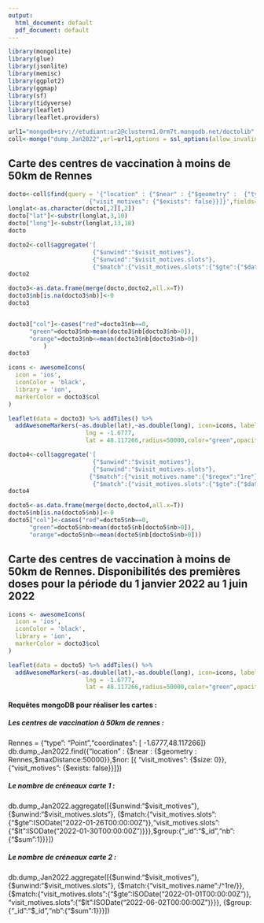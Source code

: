 ```yaml
---
output:
  html_document: default
  pdf_document: default
---
```


```r
library(mongolite)
library(glue)
library(jsonlite)
library(memisc)
library(ggplot2)
library(ggmap)
library(sf)
library(tidyverse)
library(leaflet)
library(leaflet.providers)
```

```r
url1="mongodb+srv://etudiant:ur2@clusterm1.0rm7t.mongodb.net/doctolib"
coll<-mongo("dump_Jan2022",url=url1,options = ssl_options(allow_invalid_hostname=TRUE, weak_cert_validation=TRUE))
```


## Carte des centres de vaccination à moins de 50km de Rennes


```r
docto<-coll$find(query = '{"location" : {"$near" : {"$geometry" :  {"type": "Point","coordinates": [-1.6777,48.117266]},"$maxDistance":50000}},"$nor": [{ "visit_motives": {"$size": 0}},
                       {"visit_motives": {"$exists": false}}]}',fields='{"_id":true,"location":true}')
longlat<-as.character(docto[,2][,2])
docto["lat"]<-substr(longlat,3,10)
docto["long"]<-substr(longlat,13,18)
docto
```

```r
docto2<-coll$aggregate('[
                        {"$unwind":"$visit_motives"},
                        {"$unwind":"$visit_motives.slots"},
                        {"$match":{"visit_motives.slots":{"$gte":{"$date":"2022-01-26T00:00:00Z"}},"visit_motives.slots":{"$lt":{"$date":"2022-01-30T00:00:00Z"}}}},{"$group":{"_id":"$_id","nb":{"$sum":1}}}]')
docto2
```


```r
docto3<-as.data.frame(merge(docto,docto2,all.x=T))
docto3$nb[is.na(docto3$nb)]<-0
docto3


docto3["col"]<-cases("red"=docto3$nb==0, 
      "green"=docto3$nb>mean(docto3$nb[docto3$nb>0]),
      "orange"=docto3$nb<=mean(docto3$nb[docto3$nb>0])
          )
docto3
```




```r
icons <- awesomeIcons(
  icon = 'ios',
  iconColor = 'black',
  library = 'ion',
  markerColor = docto3$col
)

leaflet(data = docto3) %>% addTiles() %>%
  addAwesomeMarkers(~as.double(lat),~as.double(long), icon=icons, label=~paste("Il y  a",nb,"créneaux de libres"))%>%addCircles(
                      lng = -1.6777,
                      lat = 48.117266,radius=50000,color="green",opacity=0.3)
```



```r
docto4<-coll$aggregate('[
                        {"$unwind":"$visit_motives"},
                        {"$unwind":"$visit_motives.slots"},
                       {"$match":{"visit_motives.name":{"$regex":"1re"}}},
                        {"$match":{"visit_motives.slots":{"$gte":{"$date":"2022-01-01T00:00:00Z"}},"visit_motives.slots":{"$lt":{"$date":"2022-06-02T00:00:00Z"}}}},{"$group":{"_id":"$_id","nb":{"$sum":1}}}]')
docto4
```

```r
docto5<-as.data.frame(merge(docto,docto4,all.x=T))
docto5$nb[is.na(docto5$nb)]<-0
docto5["col"]<-cases("red"=docto5$nb==0, 
      "green"=docto5$nb>mean(docto5$nb[docto5$nb>0]),
      "orange"=docto5$nb<=mean(docto5$nb[docto5$nb>0]))

```

## Carte des centres de vaccination à moins de 50km de Rennes. Disponibilités des premières doses pour la période du 1 janvier 2022 au 1 juin 2022


```r
icons <- awesomeIcons(
  icon = 'ios',
  iconColor = 'black',
  library = 'ion',
  markerColor = docto3$col
)

leaflet(data = docto5) %>% addTiles() %>%
  addAwesomeMarkers(~as.double(lat),~as.double(long), icon=icons, label=~paste("Il y  a",nb,"créneaux de libres"))%>%addCircles(
                      lng = -1.6777,
                      lat = 48.117266,radius=50000,color="green",opacity=0.3)
```


#### Requêtes mongoDB pour réaliser les cartes :

##### Les centres de vaccination à 50km de rennes :

Rennes = {"type": "Point","coordinates": [ -1.6777,48.117266]}
db.dump_Jan2022.find({"location" : {\$near : {\$geometry : Rennes,\$maxDistance:50000}},\$nor: [{ "visit_motives": {\$size: 0}},{"visit_motives": {\$exists: false}}]})

##### Le nombre de créneaux carte 1 :

db.dump_Jan2022.aggregate([{\$unwind:"$visit_motives"},
{\$unwind:"\$visit_motives.slots"},
{\$match:{"visit_motives.slots":{"\$gte":ISODate("2022-01-26T00:00:00Z")},"visit_motives.slots":{"\$lt":ISODate("2022-01-30T00:00:00Z")}}},\$group:{"_id":"\$_id","nb":{"\$sum":1}}}])

##### Le nombre de créneaux carte 2 :

db.dump_Jan2022.aggregate([{\$unwind:"\$visit_motives"},
{\$unwind:"$visit_motives.slots"},
{\$match:{"visit_motives.name":/^1re/}},
{\$match:{"visit_motives.slots":{"\$gte":ISODate("2022-01-01T00:00:00Z")},
"visit_motives.slots":{"\$lt":ISODate("2022-06-02T00:00:00Z")}}},
{\$group:{"_id":"\$_id","nb":{"\$sum":1}}}])






